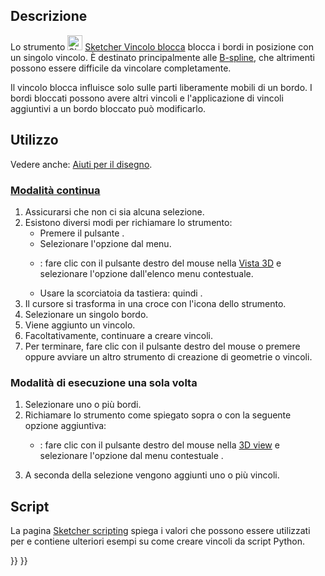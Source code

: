 <languages/>

{{Docnav/it
|[[Sketcher_ConstrainSymmetric/it|Simmetrico]]
|[[Sketcher_ConstrainSnellsLaw/it|Rifrazione (legge di Snell)]]
|[[Sketcher_Workbench/it|Sketcher]]
|IconL=Constraint_Symmetric.svg
|IconR=Sketcher_ConstrainSnellsLaw.svg‎
|IconC=Workbench_Sketcher.svg
}}

{{GuiCommand/it
|Name=Sketcher ConstrainBlock
|Name/it=Sketcher Vincolo blocca
|MenuLocation=Schizzo → Vincoli Sketcher → Vincolo blocca
|Workbenches=[[Sketcher_Workbench/it|Sketcher]]
|Shortcut={{KEY|K}} {{KEY|B}}
|Version=0.17
|SeeAlso=[[Sketcher_ConstrainLock/it|Sketcher Vincolo fissa]]
}}

<span id="Description"></span>
==Descrizione==

Lo strumento [[Image:Sketcher_ConstrainBlock.svg|24px]] [[Sketcher_ConstrainBlock/it|Sketcher Vincolo blocca]] blocca i bordi in posizione con un singolo vincolo. È destinato principalmente alle [[Sketcher_CreateBSpline/it|B-spline]], che altrimenti possono essere difficile da vincolare completamente.

Il vincolo blocca influisce solo sulle parti liberamente mobili di un bordo. I bordi bloccati possono avere altri vincoli e l'applicazione di vincoli aggiuntivi a un bordo bloccato può modificarlo.

<span id="Usage"></span>
==Utilizzo==

Vedere anche: [[Sketcher_Workbench/it#Drawing_aids|Aiuti per il disegno]].

<span id="Continue_mode"></span>
===[[Sketcher_Workbench/it#Continue_modes|Modalità continua]]===

# Assicurarsi che non ci sia alcuna selezione.
# Esistono diversi modi per richiamare lo strumento:
#* Premere il pulsante {{Button|[[Image:Sketcher_ConstrainBlock.svg|16px]] [[Sketcher_ConstrainBlock/it|Vincolo blocca]]}}.
#* Selezionare l'opzione {{MenuCommand|Schizzo → Vincoli Sketcher → [[Image:Sketcher_ConstrainBlock.svg|16px]] Vincolo blocca}} dal menu.
#* {{Version/it|1.0}}: fare clic con il pulsante destro del mouse nella [[3D_view/it|Vista 3D]] e selezionare l'opzione {{MenuCommand|Vincolo → [[Image:Sketcher_ConstrainBlock.svg|16px]] Vincolo blocca}} dall'elenco menu contestuale.
#* Usare la scorciatoia da tastiera: {{KEY|K}} quindi {{KEY|B}}.
# Il cursore si trasforma in una croce con l'icona dello strumento.
# Selezionare un singolo bordo.
# Viene aggiunto un vincolo.
# Facoltativamente, continuare a creare vincoli.
# Per terminare, fare clic con il pulsante destro del mouse o premere {{KEY|Esc}} oppure avviare un altro strumento di creazione di geometrie o vincoli.

<span id="Run-once_mode"></span>
===Modalità di esecuzione una sola volta===

# Selezionare uno o più bordi.
# Richiamare lo strumento come spiegato sopra o con la seguente opzione aggiuntiva:
#* {{Version/it|1.0}}: fare clic con il pulsante destro del mouse nella [[3D_view/it|3D view]] e selezionare l'opzione {{MenuCommand|[[Image:Sketcher_ConstrainBlock.svg|16px]] Vincolo blocca}} dal menu contestuale .
# A seconda della selezione vengono aggiunti uno o più vincoli.

<span id="Scripting"></span>
== Script ==

{{Code|code=Sketch.addConstraint(Sketcher.Constraint('Block', Edge))}}

La pagina [[Sketcher_scripting/it|Sketcher scripting]] spiega i valori che possono essere utilizzati per {{incode|Edge}} e contiene ulteriori esempi su come creare vincoli da script Python.


{{Docnav/it
|[[Sketcher_ConstrainSymmetric/it|Simmetrico]]
|[[Sketcher_ConstrainSnellsLaw/it|Rifrazione (legge di Snell)]]
|[[Sketcher_Workbench/it|Sketcher]]
|IconL=Constraint_Symmetric.svg
|IconR=Sketcher_ConstrainSnellsLaw.svg‎
|IconC=Workbench_Sketcher.svg
}}

{{Sketcher_Tools_navi{{#translation:}}}}
{{Userdocnavi{{#translation:}}}}